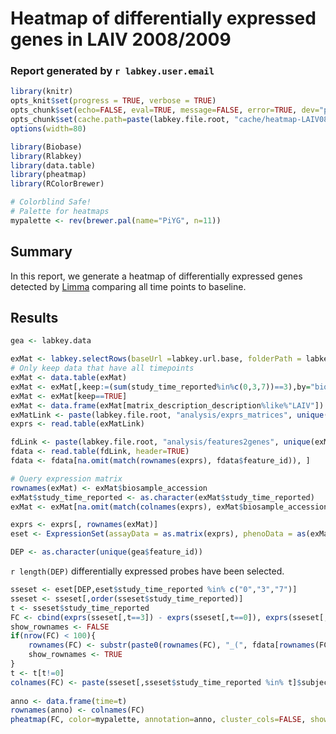 # Heatmap of differentially expressed genes in LAIV 2008/2009
### Report generated by `r labkey.user.email`

```r
library(knitr)
opts_knit$set(progress = TRUE, verbose = TRUE)
opts_chunk$set(echo=FALSE, eval=TRUE, message=FALSE, error=TRUE, dev="png", fig.width=10, fig.height=8, dpi=120, fig.align="center")
opts_chunk$set(cache.path=paste(labkey.file.root, "cache/heatmap-LAIV0809/", sep="/"), cache=TRUE)
options(width=80)
```

```r
library(Biobase)
library(Rlabkey)
library(data.table)
library(pheatmap)
library(RColorBrewer)
```

```r
# Colorblind Safe!
# Palette for heatmaps
mypalette <- rev(brewer.pal(name="PiYG", n=11))
```

## Summary

In this report, we generate a heatmap of differentially expressed genes detected by <a href="http://www.bioconductor.org/packages/2.12/bioc/html/limma.html" target="_blank">Limma</a> comparing all time points to baseline.
<br />

## Results

```r
gea <- labkey.data
```

```r
exMat <- labkey.selectRows(baseUrl =labkey.url.base, folderPath = labkey.url.path, schemaName = "study", queryName = "gene_expression_matrices", colFilter=makeFilter( c( 'expression_matrix_accession', 'IN', "EXPM0002") ), colNameOpt="rname")
# Only keep data that have all timepoints
exMat <- data.table(exMat)
exMat <- exMat[,keep:=(sum(study_time_reported%in%c(0,3,7))==3),by="biosample_accession_name,subject_accession"]
exMat <- exMat[keep==TRUE]
exMat <- data.frame(exMat[matrix_description_description%like%"LAIV"])
exMatLink <- paste(labkey.file.root, "analysis/exprs_matrices", unique(exMat$file_info_name), sep="/")
exprs <- read.table(exMatLink)
```

```r
fdLink <- paste(labkey.file.root, "analysis/features2genes", unique(exMat$feature_mapping_file), sep="/")
fdata <- read.table(fdLink, header=TRUE)
fdata <- fdata[na.omit(match(rownames(exprs), fdata$feature_id)), ]
```

```r
# Query expression matrix
rownames(exMat) <- exMat$biosample_accession
exMat$study_time_reported <- as.character(exMat$study_time_reported)
exMat <- exMat[na.omit(match(colnames(exprs), exMat$biosample_accession)),]
```

```r
exprs <- exprs[, rownames(exMat)]
eset <- ExpressionSet(assayData = as.matrix(exprs), phenoData = as(exMat, "AnnotatedDataFrame"), featureData = as(fdata, "AnnotatedDataFrame"))
```

```r
DEP <- as.character(unique(gea$feature_id))
```

`r length(DEP)` differentially expressed probes have been selected.

```r
sseset <- eset[DEP,eset$study_time_reported %in% c("0","3","7")]
sseset <- sseset[,order(sseset$study_time_reported)]
t <- sseset$study_time_reported
FC <- cbind(exprs(sseset[,t==3]) - exprs(sseset[,t==0]), exprs(sseset[,t==7]) - exprs(sseset[,t==0]))
show_rownames <- FALSE
if(nrow(FC) < 100){
	rownames(FC) <- substr(paste0(rownames(FC), "_(", fdata[rownames(FC), "gene_symbol"], ")"),1,30)
    show_rownames <- TRUE
}
t <- t[t!=0]
colnames(FC) <- paste(sseset[,sseset$study_time_reported %in% t]$subject_accession, t, sep="_")
   
anno <- data.frame(time=t)
rownames(anno) <- colnames(FC)
pheatmap(FC, color=mypalette, annotation=anno, cluster_cols=FALSE, show_colnames=FALSE, show_rownames=show_rownames, breaks = seq(-3, 3, length.out = length(mypalette) + 1), fontsize = 8, fonsize_row=2)
```
